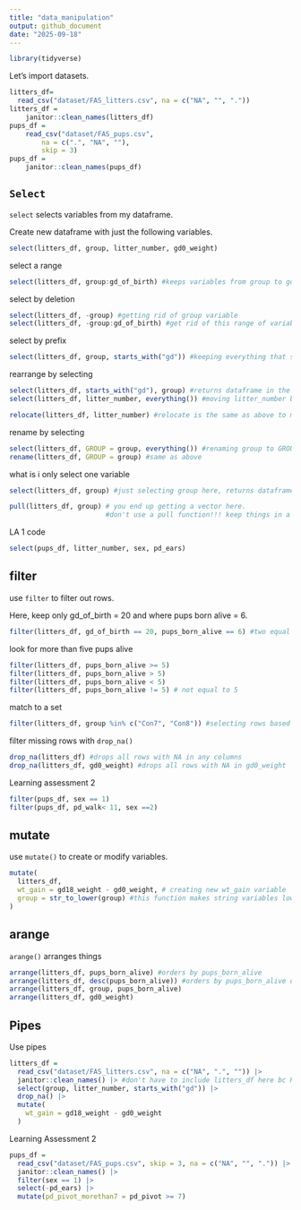 ```yaml
---
title: "data_manipulation"
output: github_document
date: "2025-09-18"
---
```


```r
library(tidyverse)
```

Let's import datasets.

```r
litters_df=
  read_csv("dataset/FAS_litters.csv", na = c("NA", "", "."))
litters_df = 
    janitor::clean_names(litters_df)
pups_df = 
    read_csv("dataset/FAS_pups.csv",
        na = c(".", "NA", ""), 
        skip = 3)
pups_df = 
    janitor::clean_names(pups_df)
```

## `Select`

`select` selects variables from my dataframe.

Create new dataframe with just the following variables.
```r
select(litters_df, group, litter_number, gd0_weight)
```

select a range
```r
select(litters_df, group:gd_of_birth) #keeps variables from group to gd of birth
```

select by deletion
```r
select(litters_df, -group) #getting rid of group variable
select(litters_df, -group:gd_of_birth) #get rid of this range of variables
```

select by prefix 
```r
select(litters_df, group, starts_with("gd")) #keeping everything that starts with gd in this case
```

rearrange by selecting
```r
select(litters_df, starts_with("gd"), group) #returns dataframe in the order you have listed
select(litters_df, litter_number, everything()) #moving litter_number before everything else

relocate(litters_df, litter_number) #relocate is the same as above to move litter_number first
```

rename by selecting
```r
select(litters_df, GROUP = group, everything()) #renaming group to GROUP
rename(litters_df, GROUP = group) #same as above
```

what is i only select one variable
```r
select(litters_df, group) #just selecting group here, returns dataframe with just group

pull(litters_df, group) # you end up getting a vector here. 
                        #don't use a pull function!!! keep things in a dataframe
```


LA 1 code
```r
select(pups_df, litter_number, sex, pd_ears)
```

## filter

use `filter` to filter out rows.

Here, keep only gd_of_birth = 20 and where pups born alive = 6.
```r
filter(litters_df, gd_of_birth == 20, pups_born_alive == 6) #two equal signs
```

look for more than five pups alive
```r
filter(litters_df, pups_born_alive >= 5)
filter(litters_df, pups_born_alive > 5)
filter(litters_df, pups_born_alive < 5)
filter(litters_df, pups_born_alive != 5) # not equal to 5

```

match to a set
```r
filter(litters_df, group %in% c("Con7", "Con8")) #selecting rows based on character variable
```

filter missing rows with `drop_na()`

```r
drop_na(litters_df) #drops all rows with NA in any columns
drop_na(litters_df, gd0_weight) #drops all rows with NA in gd0_weight
```

Learning assessment 2
```r
filter(pups_df, sex == 1)
filter(pups_df, pd_walk< 11, sex ==2)
```


## mutate
use `mutate()` to create or modify variables.

```r
mutate(
  litters_df,
  wt_gain = gd18_weight - gd0_weight, # creating new wt_gain variable
  group = str_to_lower(group) #this function makes string variables lowercase
)
```

## arange

`arange()` arranges things

```r
arrange(litters_df, pups_born_alive) #orders by pups_born_alive
arrange(litters_df, desc(pups_born_alive)) #orders by pups_born_alive opposite order
arrange(litters_df, group, pups_born_alive)
arrange(litters_df, gd0_weight)
```

## Pipes


Use pipes
```r
litters_df = 
  read_csv("dataset/FAS_litters.csv", na = c("NA", ".", "")) |> 
  janitor::clean_names() |> #don't have to include litters_df here bc R knows you are talking about litters_df
  select(group, litter_number, starts_with("gd")) |> 
  drop_na() |> 
  mutate(
    wt_gain = gd18_weight - gd0_weight
  )
```

Learning Assessment 2

```r
pups_df =
  read_csv("dataset/FAS_pups.csv", skip = 3, na = c("NA", "", ".")) |> 
  janitor::clean_names() |> 
  filter(sex == 1) |> 
  select(-pd_ears) |> 
  mutate(pd_pivot_morethan7 = pd_pivot >= 7)

```






